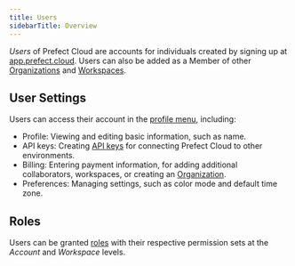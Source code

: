 ```yaml
---
title: Users
sidebarTitle: Overview
---
```



*Users* of Prefect Cloud are accounts for individuals created by signing up at [app.prefect.cloud](https://app.prefect.cloud). Users can also be added as a Member of other [Organizations](/2.10/cloud/organizations/) and [Workspaces](/2.10/cloud/workspaces/).

## User Settings
Users can access their account in the [profile menu](https://app.prefect.cloud/my/profile), including:

- Profile: Viewing and editing basic information, such as name.
- API keys: Creating [API keys](/2.10/cloud/users/api-keys/) for connecting Prefect Cloud to other environments.
- Billing: Entering payment information, for adding additional collaborators, workspaces, or creating an [Organization](/2.10/cloud/organizations/).
- Preferences: Managing settings, such as color mode and default time zone.

## Roles

Users can be granted [roles](/2.10/cloud/users/roles/) with their respective permission sets at the *Account* and *Workspace* levels. 

